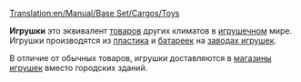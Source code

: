 [[Translation:en/Manual/Base Set/Cargos/Toys]]

{{ru/Груз| груз=Игрушки
| изображение=en/ToyFactory.png
| производит=[[ru/Manual/Base Set/Industries/Завод игрушек|Завод игрушек]]
| принимает=[[ru/Manual/Base Set/Industries/Магазин игрушек|Магазин игрушек]]
}}

'''Игрушки''' это эквивалент [[ru/Manual/Base Set/Cargos/Товары|товаров]] других климатов в [[ru/Manual/Климат|игрушечном]] мире. Игрушки производятся из [[ru/Manual/Base Set/Cargos/Пластик|пластика]] и [[ru/Manual/Base Set/Cargos/Батарейки|батареек]] на [[ru/Manual/Base Set/Industries/Завод игрушек|заводах игрушек]].

В отличие от обычных товаров, игрушки доставляются в [[ru/Manual/Base Set/Industries/Магазин игрушек|магазины игрушек]] вместо городских зданий.